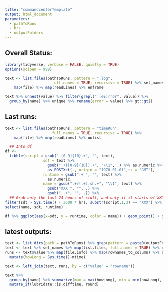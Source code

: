 ```yaml
---
title: "commandcenterTemplate"
output: html_document
parameters:
  - pathToRuns
  - hrs
  - outputFolders
---
```


## Overall Status:
```r
library(tidyverse, verbose = FALSE, quietly = TRUE)
options(scipen = 999)
```

```r
text <- list.files(pathToRuns, pattern = ".log",
                     full.names = TRUE, recursive = TRUE) %>% set_names %>% 
    map(file) %>% map(readLines) %>% enframe

text %>% unnest(value) %>% filter(grepl(" [eE]rror", value)) %>% 
  group_by(name) %>% unique %>% rename(error = value) %>% gt::gt()
```

## Last runs:
```r
text <- list.files(pathToRuns, pattern = "timeRun",
                     full.names = TRUE, recursive = TRUE) %>%
    map(file) %>% map(readLines) %>% unlist

  ## Into df
df <-
  tibble(script = gsub(" [0-9]{10}.+", "", text),
                 sdt = text %>%
                   gsub(".+([0-9]{10}).+", "\\1", .) %>% as.numeric %>%
                   as.POSIXct(., origin = "1970-01-01",tz = "GMT"),
                 runtime = gsub(".+ ", "", text) %>%
                   as.numeric,
                 name = gsub(".+/(.+).sh.+", "\\1", text) %>%
                   gsub("XXX ", "", .) %>%
                   gsub(" .+", "", .)) %>%
  ## Grab only the last 24 hours of stuff, and only if it starts w/ XXX:
filter(sdt > Sys.time() - 3600 * hrs, substr(script,1,3) == "XXX") %>%
select(name, sdt, runtime)

df %>% ggplot(aes(x=sdt, y = runtime, color = name)) + geom_point() + geom_line()
```

## latest outputs:
```r
text <- list.dirs(path = pathToRuns) %>% grep(pattern = paste0(outputFolders, "$"), value = TRUE)
text <- text %>% set_names %>% map(list.files, full.names = TRUE) %>% enframe %>% unnest(value)
runs <- text$value %>% map(file.info) %>% map(rownames_to_column) %>% bind_rows %>% 
  mutate(howLong = Sys.time()-mtime)

text <- left_join(text, runs, by = c("value" = "rowname"))

text %>% 
  group_by(name) %>% summarize(max = max(howLong), min = min(howLong), mean = mean(howLong)) %>% 
  mutate_if(lubridate::is.difftime, round)
```

